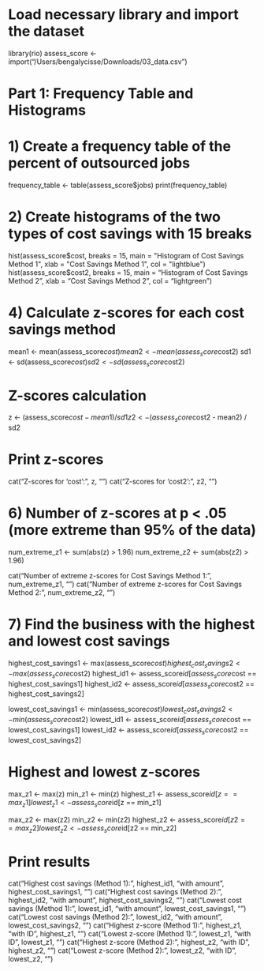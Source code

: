 # Load necessary library and import the dataset
library(rio)
assess_score <- import("/Users/bengalycisse/Downloads/03_data.csv")

# Part 1: Frequency Table and Histograms

# 1) Create a frequency table of the percent of outsourced jobs
frequency_table <- table(assess_score$jobs)
print(frequency_table)

# 2) Create histograms of the two types of cost savings with 15 breaks
hist(assess_score$cost, breaks = 15, main = "Histogram of Cost Savings Method 1", xlab = "Cost Savings Method 1", col = "lightblue")
hist(assess_score$cost2, breaks = 15, main = "Histogram of Cost Savings Method 2", xlab = "Cost Savings Method 2", col = "lightgreen")

# 4) Calculate z-scores for each cost savings method
mean1 <- mean(assess_score$cost)
mean2 <- mean(assess_score$cost2)
sd1 <- sd(assess_score$cost)
sd2 <- sd(assess_score$cost2)

# Z-scores calculation
z <- (assess_score$cost - mean1) / sd1
z2 <- (assess_score$cost2 - mean2) / sd2

# Print z-scores
cat("Z-scores for 'cost':", z, "\n")
cat("Z-scores for 'cost2':", z2, "\n")

# 6) Number of z-scores at p < .05 (more extreme than 95% of the data)
num_extreme_z1 <- sum(abs(z) > 1.96)
num_extreme_z2 <- sum(abs(z2) > 1.96)

cat("Number of extreme z-scores for Cost Savings Method 1:", num_extreme_z1, "\n")
cat("Number of extreme z-scores for Cost Savings Method 2:", num_extreme_z2, "\n")

# 7) Find the business with the highest and lowest cost savings
highest_cost_savings1 <- max(assess_score$cost)
highest_cost_savings2 <- max(assess_score$cost2)
highest_id1 <- assess_score$id[assess_score$cost == highest_cost_savings1]
highest_id2 <- assess_score$id[assess_score$cost2 == highest_cost_savings2]

lowest_cost_savings1 <- min(assess_score$cost)
lowest_cost_savings2 <- min(assess_score$cost2)
lowest_id1 <- assess_score$id[assess_score$cost == lowest_cost_savings1]
lowest_id2 <- assess_score$id[assess_score$cost2 == lowest_cost_savings2]

# Highest and lowest z-scores
max_z1 <- max(z)
min_z1 <- min(z)
highest_z1 <- assess_score$id[z == max_z1]
lowest_z1 <- assess_score$id[z == min_z1]

max_z2 <- max(z2)
min_z2 <- min(z2)
highest_z2 <- assess_score$id[z2 == max_z2]
lowest_z2 <- assess_score$id[z2 == min_z2]

# Print results
cat("Highest cost savings (Method 1):", highest_id1, "with amount", highest_cost_savings1, "\n")
cat("Highest cost savings (Method 2):", highest_id2, "with amount", highest_cost_savings2, "\n")
cat("Lowest cost savings (Method 1):", lowest_id1, "with amount", lowest_cost_savings1, "\n")
cat("Lowest cost savings (Method 2):", lowest_id2, "with amount", lowest_cost_savings2, "\n")
cat("Highest z-score (Method 1):", highest_z1, "with ID", highest_z1, "\n")
cat("Lowest z-score (Method 1):", lowest_z1, "with ID", lowest_z1, "\n")
cat("Highest z-score (Method 2):", highest_z2, "with ID", highest_z2, "\n")
cat("Lowest z-score (Method 2):", lowest_z2, "with ID", lowest_z2, "\n")






